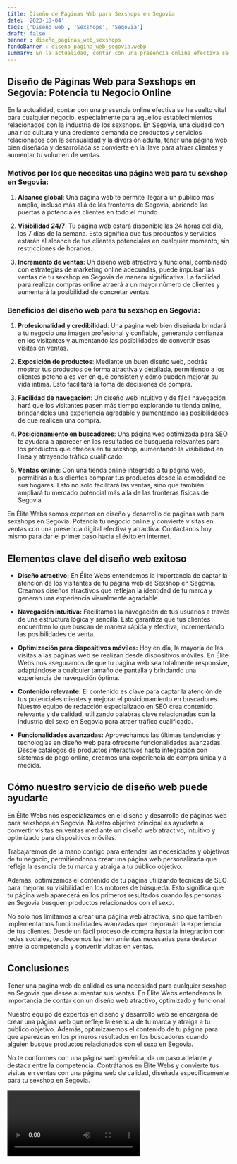 ```yaml
---
title: Diseño de Páginas Web para Sexshops en Segovia
date: '2023-10-04'
tags: ['Diseño web', 'Sexshops', 'Segovia']
draft: false
banner : diseño_paginas_web_sexshops
fondoBanner : diseño_pagina_web_segovia.webp
summary: En la actualidad, contar con una presencia online efectiva se ha vuelto vital para cualquier negocio, especialmente para aquellos establecimientos relacionados con la industria de los sexshops. En Segovia, una ciudad con una rica cultura y una creciente demanda de productos y servicios relacionados con la sensualidad y la diversión adulta, tener una página web bien diseñada y desarrollada se convierte en la llave para atraer clientes y aumentar tu volumen de ventas.
---
```


## Diseño de Páginas Web para Sexshops en Segovia: Potencia tu Negocio Online

En la actualidad, contar con una presencia online efectiva se ha vuelto vital para cualquier negocio, especialmente para aquellos establecimientos relacionados con la industria de los sexshops. En Segovia, una ciudad con una rica cultura y una creciente demanda de productos y servicios relacionados con la sensualidad y la diversión adulta, tener una página web bien diseñada y desarrollada se convierte en la llave para atraer clientes y aumentar tu volumen de ventas.

### Motivos por los que necesitas una página web para tu sexshop en Segovia:

1. **Alcance global**: Una página web te permite llegar a un público más amplio, incluso más allá de las fronteras de Segovia, abriendo las puertas a potenciales clientes en todo el mundo.

2. **Visibilidad 24/7**: Tu página web estará disponible las 24 horas del día, los 7 días de la semana. Esto significa que tus productos y servicios estarán al alcance de tus clientes potenciales en cualquier momento, sin restricciones de horarios.

3. **Incremento de ventas**: Un diseño web atractivo y funcional, combinado con estrategias de marketing online adecuadas, puede impulsar las ventas de tu sexshop en Segovia de manera significativa. La facilidad para realizar compras online atraerá a un mayor número de clientes y aumentará la posibilidad de concretar ventas.

### Beneficios del diseño web para tu sexshop en Segovia:

1. **Profesionalidad y credibilidad**: Una página web bien diseñada brindará a tu negocio una imagen profesional y confiable, generando confianza en los visitantes y aumentando las posibilidades de convertir esas visitas en ventas.

2. **Exposición de productos**: Mediante un buen diseño web, podrás mostrar tus productos de forma atractiva y detallada, permitiendo a los clientes potenciales ver en qué consisten y cómo pueden mejorar su vida íntima. Esto facilitará la toma de decisiones de compra.

3. **Facilidad de navegación**: Un diseño web intuitivo y de fácil navegación hará que los visitantes pasen más tiempo explorando tu tienda online, brindándoles una experiencia agradable y aumentando las posibilidades de que realicen una compra.

4. **Posicionamiento en buscadores**: Una página web optimizada para SEO te ayudará a aparecer en los resultados de búsqueda relevantes para los productos que ofreces en tu sexshop, aumentando la visibilidad en línea y atrayendo tráfico cualificado.

5. **Ventas online**: Con una tienda online integrada a tu página web, permitirás a tus clientes comprar tus productos desde la comodidad de sus hogares. Esto no solo facilitará las ventas, sino que también ampliará tu mercado potencial más allá de las fronteras físicas de Segovia.

En Élite Webs somos expertos en diseño y desarrollo de páginas web para sexshops en Segovia. Potencia tu negocio online y convierte visitas en ventas con una presencia digital efectiva y atractiva. Contáctanos hoy mismo para dar el primer paso hacia el éxito en internet.

<GifSeo />

<Cta />

## Elementos clave del diseño web exitoso

- **Diseño atractivo:** En Élite Webs entendemos la importancia de captar la atención de los visitantes de tu página web de Sexshop en Segovia. Creamos diseños atractivos que reflejan la identidad de tu marca y generan una experiencia visualmente agradable.

- **Navegación intuitiva:** Facilitamos la navegación de tus usuarios a través de una estructura lógica y sencilla. Esto garantiza que tus clientes encuentren lo que buscan de manera rápida y efectiva, incrementando las posibilidades de venta.

- **Optimización para dispositivos móviles:** Hoy en día, la mayoría de las visitas a las páginas web se realizan desde dispositivos móviles. En Élite Webs nos aseguramos de que tu página web sea totalmente responsive, adaptándose a cualquier tamaño de pantalla y brindando una experiencia de navegación óptima.

- **Contenido relevante:** El contenido es clave para captar la atención de tus potenciales clientes y mejorar el posicionamiento en buscadores. Nuestro equipo de redacción especializado en SEO crea contenido relevante y de calidad, utilizando palabras clave relacionadas con la industria del sexo en Segovia para atraer tráfico cualificado.

- **Funcionalidades avanzadas:** Aprovechamos las últimas tendencias y tecnologías en diseño web para ofrecerte funcionalidades avanzadas. Desde catálogos de productos interactivos hasta integración con sistemas de pago online, creamos una experiencia de compra única y a medida.

## Cómo nuestro servicio de diseño web puede ayudarte

En Élite Webs nos especializamos en el diseño y desarrollo de páginas web para sexshops en Segovia. Nuestro objetivo principal es ayudarte a convertir visitas en ventas mediante un diseño web atractivo, intuitivo y optimizado para dispositivos móviles.

Trabajaremos de la mano contigo para entender las necesidades y objetivos de tu negocio, permitiéndonos crear una página web personalizada que refleje la esencia de tu marca y atraiga a tu público objetivo.

Además, optimizamos el contenido de tu página utilizando técnicas de SEO para mejorar su visibilidad en los motores de búsqueda. Esto significa que tu página web aparecerá en los primeros resultados cuando las personas en Segovia busquen productos relacionados con el sexo.

No solo nos limitamos a crear una página web atractiva, sino que también implementamos funcionalidades avanzadas que mejorarán la experiencia de tus clientes. Desde un fácil proceso de compra hasta la integración con redes sociales, te ofrecemos las herramientas necesarias para destacar entre la competencia y convertir visitas en ventas.

## Conclusiones

Tener una página web de calidad es una necesidad para cualquier sexshop en Segovia que desee aumentar sus ventas. En Élite Webs entendemos la importancia de contar con un diseño web atractivo, optimizado y funcional.

Nuestro equipo de expertos en diseño y desarrollo web se encargará de crear una página web que refleje la esencia de tu marca y atraiga a tu público objetivo. Además, optimizaremos el contenido de tu página para que aparezcas en los primeros resultados en los buscadores cuando alguien busque productos relacionados con el sexo en Segovia.

No te conformes con una página web genérica, da un paso adelante y destaca entre la competencia. Contrátanos en Élite Webs y convierte tus visitas en ventas con una página web de calidad, diseñada específicamente para tu sexshop en Segovia.

<Video />

<CtaBot job='Sexshops' city='Segovia'/>

<Gmaps query='Segovia+españa+maps' />